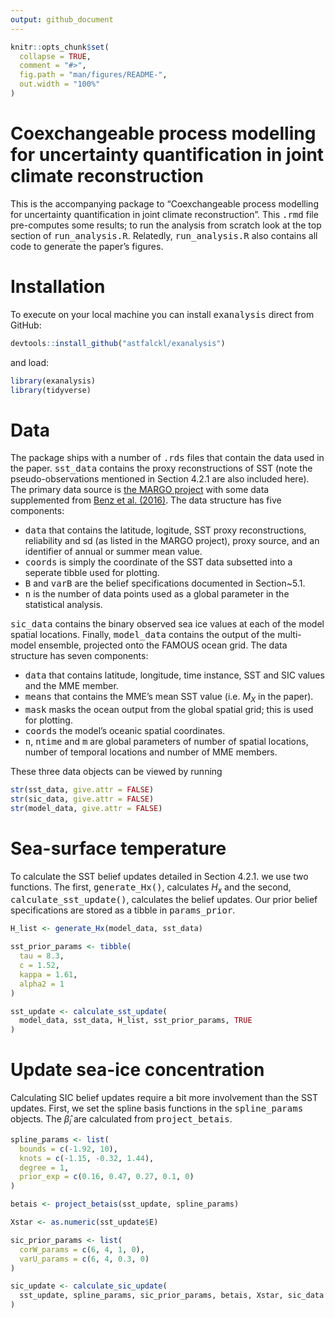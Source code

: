 ```yaml
---
output: github_document
---
```


```r
knitr::opts_chunk$set(
  collapse = TRUE,
  comment = "#>",
  fig.path = "man/figures/README-",
  out.width = "100%"
)
```

# Coexchangeable process modelling for uncertainty quantification in joint climate reconstruction

This is the accompanying package to "Coexchangeable process modelling for uncertainty quantification in joint climate reconstruction". This <tt>.rmd</tt> file pre-computes some results; to run the analysis from scratch look at the top section of <tt>run_analysis.R</tt>. Relatedly, <tt>run_analysis.R</tt> also contains all code to generate the paper's figures.

# Installation

To execute on your local machine you can install <tt>exanalysis</tt> direct from GitHub:

```r
devtools::install_github("astfalckl/exanalysis")
```

and load:

```r
library(exanalysis)
library(tidyverse)
```

# Data

The package ships with a number of <tt>.rds</tt> files that contain the data used in the paper. <tt>sst_data</tt> contains the proxy reconstructions of SST (note the pseudo-observations mentioned in Section 4.2.1 are also included here). The primary data source is [the MARGO project](https://doi.pangaea.de/10.1594/PANGAEA.733406) with some data supplemented from [Benz et al. (2016)](https://www.sciencedirect.com/science/article/pii/S0277379116302062). The data structure has five components:

* <tt>data</tt> that contains the latitude, logitude, SST proxy reconstructions, reliability and sd (as listed in the MARGO project), proxy source, and an identifier of annual or summer mean value.
* <tt>coords</tt> is simply the coordinate of the SST data subsetted into a seperate tibble used for plotting.
* <tt>B</tt> and <tt>varB</tt> are the belief specifications documented in Section~5.1.
* <tt>n</tt> is the number of data points used as a global parameter in the statistical analysis.

<tt>sic_data</tt> contains the binary observed sea ice values at each of the model spatial locations. Finally, <tt>model_data</tt> contains the output of the multi-model ensemble, projected onto the FAMOUS ocean grid. The data structure has seven components:

* <tt>data</tt> that contains latitude, longitude, time instance, SST and SIC values and the MME member.
* <tt>means</tt> that contains the MME's mean SST value (i.e. $M_X$ in the paper).
* <tt>mask</tt> masks the ocean output from the global spatial grid; this is used for plotting.
* <tt>coords</tt> the model's oceanic spatial coordinates.
* <tt>n</tt>, <tt>ntime</tt> and <tt>m</tt> are global parameters of number of spatial locations, number of temporal locations and number of MME members.

These three data objects can be viewed by running
```r
str(sst_data, give.attr = FALSE)
str(sic_data, give.attr = FALSE)
str(model_data, give.attr = FALSE)
```

# Sea-surface temperature

To calculate the SST belief updates detailed in Section 4.2.1. we use two functions.
The first, <tt>generate_Hx()</tt>, calculates $H_x$ and the second, <tt>calculate_sst_update()</tt>, calculates the belief updates. Our prior belief specifications are stored as a tibble in <tt>params_prior</tt>.

```r
H_list <- generate_Hx(model_data, sst_data)

sst_prior_params <- tibble(
  tau = 8.3,
  c = 1.52,
  kappa = 1.61,
  alpha2 = 1
)

sst_update <- calculate_sst_update(
  model_data, sst_data, H_list, sst_prior_params, TRUE
)
```

# Update sea-ice concentration

Calculating SIC belief updates require a bit more involvement than the SST updates. First, we set the spline basis functions in the <tt>spline_params</tt> objects. The $\hat{\beta}_i$ are calculated from <tt>project_betais</tt>.

```r
spline_params <- list(
  bounds = c(-1.92, 10),
  knots = c(-1.15, -0.32, 1.44),
  degree = 1,
  prior_exp = c(0.16, 0.47, 0.27, 0.1, 0)
)

betais <- project_betais(sst_update, spline_params)

Xstar <- as.numeric(sst_update$E)

sic_prior_params <- list(
  corW_params = c(6, 4, 1, 0),
  varU_params = c(6, 4, 0.3, 0)
)

sic_update <- calculate_sic_update(
  sst_update, spline_params, sic_prior_params, betais, Xstar, sic_data
)
```



















